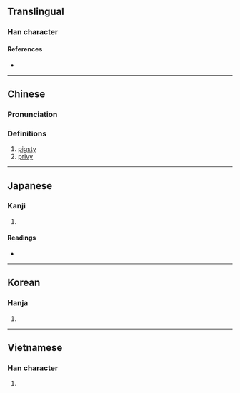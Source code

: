 {{character info/new}}
==Translingual==

===Han character===
{{Han char|rn=31|rad=囗|as=07|sn=10|four=60232|canj=WMSO|ids=⿴囗豕}}

====References====
* {{Han ref|kx=0218.200|dkj=04773|dj=0446.210|hdz=10719.040|uh=5702|ud=22274|bh=D149|bd=53577}}

----

==Chinese==
{{zh-forms|alt=溷}}

===Pronunciation===
{{zh-pron
|m=hùn
|c=wan6
|mc=y
|oc=y
|ma=
|cat=n
}}

===Definitions===
{{zh-hanzi}}

# [[pigsty]]
# [[privy]] {{gloss|place for defecation and urination}}

----

==Japanese==

===Kanji===
{{ja-kanji|grade=|rs=囗07}}

# {{defn|lang=ja|sort=囗07}}

====Readings====
* {{ja-readings|on=[[こん]] (kon), [[ごん]] (gon), [[かん]] (kan), [[だん]] (dan)|kun=[[かわや]] (kawaya), [[わずらわす]] (wazurawasu)}}

----

==Korean==

===Hanja===
{{ko-hanja|hangeul=혼|rv=hon|mr=hon|y=hon}}

# {{defn|lang=ko|sort=囗07}}

----

==Vietnamese==

===Han character===
{{vi-hantu|[[hỗn]]|rs=囗07}}

# {{defn|lang=vi|sort=囗07}}